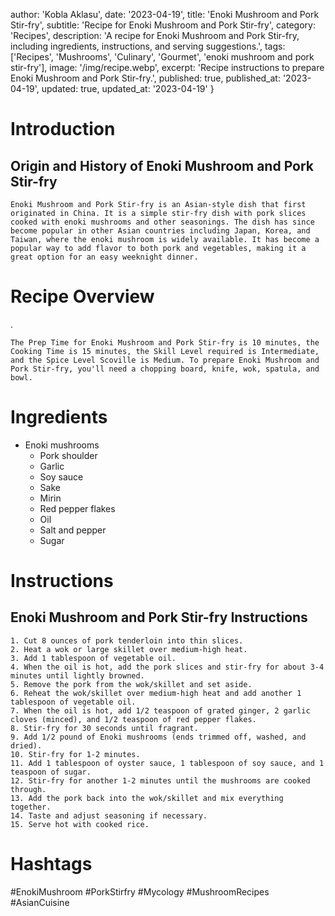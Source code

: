 
  author: 'Kobla Aklasu',
  date: '2023-04-19',
  title: 'Enoki Mushroom and Pork Stir-fry',
  subtitle: 'Recipe for Enoki Mushroom and Pork Stir-fry',
  category: 'Recipes',
  description: 'A recipe for Enoki Mushroom and Pork Stir-fry, including ingredients, instructions, and serving suggestions.',
  tags: ['Recipes', 'Mushrooms', 'Culinary', 'Gourmet', 'enoki mushroom and pork stir-fry'],
  image: '/img/recipe.webp',
  excerpt: 'Recipe instructions to prepare Enoki Mushroom and Pork Stir-fry.',
  published: true,
  published_at: '2023-04-19',
  updated: true,
  updated_at: '2023-04-19'
}


  # Introduction

## Origin and History of Enoki Mushroom and Pork Stir-fry
    
    Enoki Mushroom and Pork Stir-fry is an Asian-style dish that first originated in China. It is a simple stir-fry dish with pork slices cooked with enoki mushrooms and other seasonings. The dish has since become popular in other Asian countries including Japan, Korea, and Taiwan, where the enoki mushroom is widely available. It has become a popular way to add flavor to both pork and vegetables, making it a great option for an easy weeknight dinner.

# Recipe Overview

. 
    
    The Prep Time for Enoki Mushroom and Pork Stir-fry is 10 minutes, the Cooking Time is 15 minutes, the Skill Level required is Intermediate, and the Spice Level Scoville is Medium. To prepare Enoki Mushroom and Pork Stir-fry, you'll need a chopping board, knife, wok, spatula, and bowl.

# Ingredients

- Enoki mushrooms
    - Pork shoulder
    - Garlic
    - Soy sauce
    - Sake
    - Mirin
    - Red pepper flakes
    - Oil
    - Salt and pepper
    - Sugar

# Instructions

## Enoki Mushroom and Pork Stir-fry Instructions
    
    1. Cut 8 ounces of pork tenderloin into thin slices.
    2. Heat a wok or large skillet over medium-high heat.
    3. Add 1 tablespoon of vegetable oil. 
    4. When the oil is hot, add the pork slices and stir-fry for about 3-4 minutes until lightly browned.
    5. Remove the pork from the wok/skillet and set aside.
    6. Reheat the wok/skillet over medium-high heat and add another 1 tablespoon of vegetable oil.
    7. When the oil is hot, add 1/2 teaspoon of grated ginger, 2 garlic cloves (minced), and 1/2 teaspoon of red pepper flakes.
    8. Stir-fry for 30 seconds until fragrant.
    9. Add 1/2 pound of Enoki mushrooms (ends trimmed off, washed, and dried).
    10. Stir-fry for 1-2 minutes.
    11. Add 1 tablespoon of oyster sauce, 1 tablespoon of soy sauce, and 1 teaspoon of sugar.
    12. Stir-fry for another 1-2 minutes until the mushrooms are cooked through.
    13. Add the pork back into the wok/skillet and mix everything together.
    14. Taste and adjust seasoning if necessary.
    15. Serve hot with cooked rice.

# Hashtags

#EnokiMushroom #PorkStirfry #Mycology #MushroomRecipes #AsianCuisine



